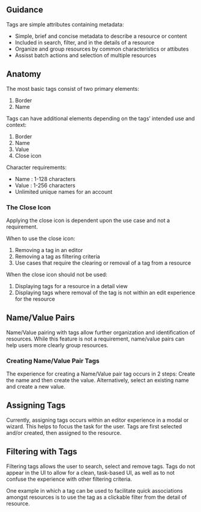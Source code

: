 
## Guidance

Tags are simple attributes containing metadata:

- Simple, brief and concise metadata to describe a resource or content
- Included in search, filter, and in the details of a resource
- Organize and group resources by common characteristics or attibutes
- Assisst batch actions and selection of multiple resources

## Anatomy

The most basic tags consist of two primary elements:

<Example plain>
  <TagBasicAnatomy />
</Example>

1. Border
1. Name

Tags can have additional elements depending on the tags’ intended use and context:

<Example plain>
  <TagAnatomy />
</Example>

1. Border
1. Name
1. Value
1. Close icon

Character requirements:

- Name : 1-128 characters
- Value : 1-256 characters
- Unlimited unique names for an account

### The Close Icon

Applying the close icon is dependent upon the use case and not a requirement.

When to use the close icon:

1. Removing a tag in an editor
1. Removing a tag as filtering criteria
1. Use cases that require the clearing or removal of a tag from a resource

When the close icon should not be used:

1. Displaying tags for a resource in a detail view
1. Displaying tags where removal of the tag is not within an edit experience for the resource

## Name/Value Pairs

Name/Value pairing with tags allow further organization and identification of resources. While this feature is not a requirement, name/value pairs can help users more clearly group resources.

### Creating Name/Value Pair Tags

The experience for creating a Name/Value pair tag occurs in 2 steps: Create the name and then create the value. Alternatively, select an existing name and create a new value.

## Assigning Tags

Currently, assigning tags occurs within an editor experience in a modal or wizard. This helps to focus the task for the user. Tags are first selected and/or created, then assigned to the resource.

## Filtering with Tags

Filtering tags allows the user to search, select and remove tags. Tags do not appear in the UI to allow for a clean, task-based UI, as well as to not confuse the experience with other filtering criteria.

One example in which a tag can be used to facilitate quick associations amongst resources is to use the tag as a clickable filter from the detail of resource.
